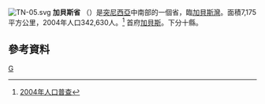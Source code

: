 [[File:TN-05.svg|right]]
'''加貝斯省''' （{{lang-ar|ولاية قابس|}}）是[[突尼西亞|突尼西亞]]中南部的一個省，臨[[加貝斯灣|加貝斯灣]]。面積7,175平方公里，2004年人口342,630人。<ref>[http://www.ins.nat.tn/carte/result.php?gouvernorat=51&lib_gouvernorat=Sfax&lib_delegation=&delegation=00 2004年人口普查]{{dead link|date=2017年11月 |bot=InternetArchiveBot |fix-attempted=yes }}</ref> 首府[[加貝斯|加貝斯]]。下分十縣。

== 參考資料 ==
{{Reflist}}

{{突尼西亞行政區劃}}

[[Category:突尼斯行政区划|G]]